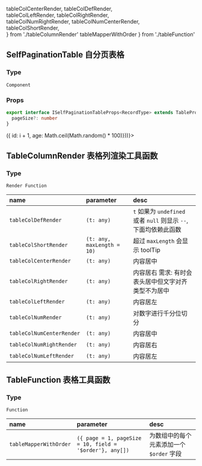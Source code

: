   tableColCenterRender, 
  tableColDefRender,  
  tableColLeftRender, 
  tableColRightRender,  
  tableColNumRightRender, 
  tableColNumCenterRender,  
  tableColShortRender,  
} from './tableColumnRender'
  tableMapperWithOrder
} from './tableFunction'


<Meta title="Component|表格" />

## SelfPaginationTable 自分页表格


### Type

`Component`

### Props

``` ts
export interface ISelfPaginationTableProps<RecordType> extends TableProps<RecordType> {
  pageSize?: number
}
```

<Preview>
  <Story name="自分页表格">
    <SelfPaginationTable 
      pageSize={10}
      dataSource={Array.from({ length: 30 }).map((_, i) => ({ id: i + 1, age: Math.ceil(Math.random() * 100)}))}>
      <Table.Column dataIndex="id" title="ID" />
      <Table.Column dataIndex="age" title="年龄" />
    </SelfPaginationTable>
  </Story>
</Preview>

## TableColumnRender 表格列渲染工具函数

### Type

`Render Function`

|name|parameter|desc|
|:---|:---|:---|
|`tableColDefRender`|`(t: any)`|`t` 如果为 `undefined` 或者 `null` 则显示 `--`, 下面均依赖此函数|
|`tableColShortRender`|`(t: any, maxLength = 10)`|超过 `maxLength` 会显示 toolTip |
|`tableColCenterRender`|`(t: any)`|内容居中|
|`tableColRightRender`|`(t: any)`|内容居右 需求: 有时会表头居中但文字对齐类型不为居中|
|`tableColLeftRender`|`(t: any)`|内容居左|
|`tableColNumRender`|`(t: any)`|对数字进行千分位切分|
|`tableColNumCenterRender`|`(t: any)`|内容居中|
|`tableColNumRightRender`|`(t: any)`|内容居右|
|`tableColNumLeftRender`|`(t: any)`|内容居左|


## TableFunction 表格工具函数

### Type

`Function`

|name|parameter|desc|
|:---|:---|:---|
|`tableMapperWithOrder`|`({ page = 1, pageSize = 10, field = '$order'}, any[])`|为数组中的每个元素添加一个`$order` 字段 |

<Preview>
  <Story name="表格渲染">
    <SelfPaginationTable 
      dataSource={tableMapperWithOrder(
        { page: 2, pageSize: 30 },
        [
          { id: 123, name: '花落知多少', count: 500000 },
          { id: 234, name: null, count: 500000 },
          { id: 769, name: 0, count: 5000.3248 },
          { id: 356, name: '夜来风雨声', count: 700000 },
          { id: 4789, name: '春眠不觉晓,处处闻啼鸟,夜来风雨声,花落知多少', count: 700000 },
        ]
      )}
      size="middle"
    >
      <Table.Column dataIndex="$order" title="auto order" render={ tableColCenterRender } />
      <Table.Column dataIndex="id" title="text center" render={ tableColCenterRender } />
      <Table.Column key="name_default" dataIndex="name" title="text default --" render={ tableColDefRender } />
      <Table.Column key="name_left" dataIndex="name" title="text left"  render={tableColLeftRender} />
      <Table.Column key="name_right" dataIndex="name" title="text right"  render={tableColRightRender} />
      <Table.Column key="num_right" dataIndex="count" title="num right"  render={tableColNumRightRender} />
      <Table.Column key="num_center" dataIndex="count" title="num center"  render={tableColNumCenterRender} />
      <Table.Column key="name_short" width={100} dataIndex="name" title="name short"  render={tableColShortRender} />
    </SelfPaginationTable>
  </Story>
</Preview>
